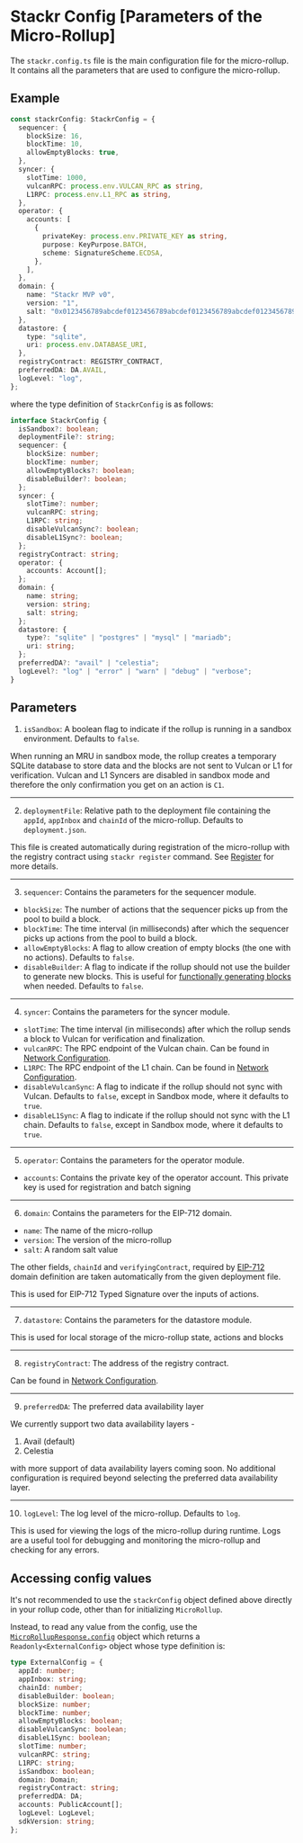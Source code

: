 # Stackr Config [Parameters of the Micro-Rollup]

The `stackr.config.ts` file is the main configuration file for the micro-rollup. It contains all the parameters that are used to configure the micro-rollup.

## Example

```ts [stackr.config.ts]
const stackrConfig: StackrConfig = {
  sequencer: {
    blockSize: 16,
    blockTime: 10,
    allowEmptyBlocks: true,
  },
  syncer: {
    slotTime: 1000,
    vulcanRPC: process.env.VULCAN_RPC as string,
    L1RPC: process.env.L1_RPC as string,
  },
  operator: {
    accounts: [
      {
        privateKey: process.env.PRIVATE_KEY as string,
        purpose: KeyPurpose.BATCH,
        scheme: SignatureScheme.ECDSA,
      },
    ],
  },
  domain: {
    name: "Stackr MVP v0",
    version: "1",
    salt: "0x0123456789abcdef0123456789abcdef0123456789abcdef0123456789abcdef",
  },
  datastore: {
    type: "sqlite",
    uri: process.env.DATABASE_URI,
  },
  registryContract: REGISTRY_CONTRACT,
  preferredDA: DA.AVAIL,
  logLevel: "log",
};
```

where the type definition of `StackrConfig` is as follows:

```ts
interface StackrConfig {
  isSandbox?: boolean;
  deploymentFile?: string;
  sequencer: {
    blockSize: number;
    blockTime: number;
    allowEmptyBlocks?: boolean;
    disableBuilder?: boolean;
  };
  syncer: {
    slotTime?: number;
    vulcanRPC: string;
    L1RPC: string;
    disableVulcanSync?: boolean;
    disableL1Sync?: boolean;
  };
  registryContract: string;
  operator: {
    accounts: Account[];
  };
  domain: {
    name: string;
    version: string;
    salt: string;
  };
  datastore: {
    type?: "sqlite" | "postgres" | "mysql" | "mariadb";
    uri: string;
  };
  preferredDA?: "avail" | "celestia";
  logLevel?: "log" | "error" | "warn" | "debug" | "verbose";
}
```

## Parameters

1. `isSandbox`: A boolean flag to indicate if the rollup is running in a sandbox environment. Defaults to `false`.

When running an MRU in sandbox mode, the rollup creates a temporary SQLite database to store data and the blocks are not sent to Vulcan or L1 for verification. Vulcan and L1 Syncers are disabled in sandbox mode and therefore the only confirmation you get on an action is `C1`.

---

2. `deploymentFile`: Relative path to the deployment file containing the `appId`, `appInbox` and `chainId` of the micro-rollup. Defaults to `deployment.json`.

This file is created automatically during registration of the micro-rollup with the registry contract using `stackr register` command. See [Register](/build/cli/register) for more details.

---

3. `sequencer`: Contains the parameters for the sequencer module.

- `blockSize`: The number of actions that the sequencer picks up from the pool to build a block.
- `blockTime`: The time interval (in milliseconds) after which the sequencer picks up actions from the pool to build a block.
- `allowEmptyBlocks`: A flag to allow creation of empty blocks (the one with no actions). Defaults to `false`.
- `disableBuilder`: A flag to indicate if the rollup should not use the builder to generate new blocks. This is useful for [functionally generating blocks](/build/framework/micro-rollup-utils#sequencertick) when needed. Defaults to `false`.

---

4. `syncer`: Contains the parameters for the syncer module.

- `slotTime`: The time interval (in milliseconds) after which the rollup sends a block to Vulcan for verification and finalization.
- `vulcanRPC`: The RPC endpoint of the Vulcan chain. Can be found in [Network Configuration](/build/references/providers-and-rpc).
- `L1RPC`: The RPC endpoint of the L1 chain. Can be found in [Network Configuration](/build/references/providers-and-rpc).
- `disableVulcanSync`: A flag to indicate if the rollup should not sync with Vulcan. Defaults to `false`, except in Sandbox mode, where it defaults to `true`.
- `disableL1Sync`: A flag to indicate if the rollup should not sync with the L1 chain. Defaults to `false`, except in Sandbox mode, where it defaults to `true`.

---

5. `operator`: Contains the parameters for the operator module.

- `accounts`: Contains the private key of the operator account. This private key is used for registration and batch signing

---

6. `domain`: Contains the parameters for the EIP-712 domain.

- `name`: The name of the micro-rollup
- `version`: The version of the micro-rollup
- `salt`: A random salt value

The other fields, `chainId` and `verifyingContract`, required by [EIP-712](https://eips.ethereum.org/EIPS/eip-712) domain definition are taken automatically from the given deployment file.

This is used for EIP-712 Typed Signature over the inputs of actions.

---

7. `datastore`: Contains the parameters for the datastore module.

This is used for local storage of the micro-rollup state, actions and blocks

---

8. `registryContract`: The address of the registry contract.

Can be found in [Network Configuration](/build/references/providers-and-rpc).

---

9. `preferredDA`: The preferred data availability layer

We currently support two data availability layers -

1. Avail (default)
2. Celestia

with more support of data availability layers coming soon. No additional configuration is required beyond selecting the preferred data availability layer.

---

10. `logLevel`: The log level of the micro-rollup. Defaults to `log`.

This is used for viewing the logs of the micro-rollup during runtime. Logs are a useful tool for debugging and monitoring the micro-rollup and checking for any errors.

## Accessing config values

It's not recommended to use the `stackrConfig` object defined above directly in your rollup code, other than for initializing `MicroRollup`.

Instead, to read any value from the config, use the [`MicroRollupResponse.config`](/build/framework/micro-rollup-utils#config) object which returns a `Readonly<ExternalConfig>` object whose type definition is:

```ts
type ExternalConfig = {
  appId: number;
  appInbox: string;
  chainId: number;
  disableBuilder: boolean;
  blockSize: number;
  blockTime: number;
  allowEmptyBlocks: boolean;
  disableVulcanSync: boolean;
  disableL1Sync: boolean;
  slotTime: number;
  vulcanRPC: string;
  L1RPC: string;
  isSandbox: boolean;
  domain: Domain;
  registryContract: string;
  preferredDA: DA;
  accounts: PublicAccount[];
  logLevel: LogLevel;
  sdkVersion: string;
};
```

